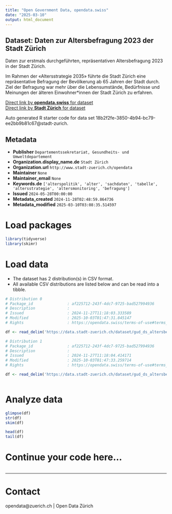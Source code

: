 ```yaml
---
title: "Open Government Data, opendata.swiss"
date: "2025-03-10"
output: html_document
---
```


## Dataset: Daten zur Altersbefragung 2023 der Stadt Zürich

Daten zur erstmals durchgeführten, repräsentativen Altersbefragung 2023 in der Stadt Zürich. 

Im Rahmen der «Altersstrategie 2035» führte die Stadt Zürich eine repräsentative Befragung der Bevölkerung ab 65 Jahren der Stadt durch. Ziel der Befragung war mehr über die Lebensumstände, Bedürfnisse und Meinungen der älteren Einwohner*innen der Stadt Zürich zu erfahren.


[Direct link by **opendata.swiss** for dataset](https://opendata.swiss/de/dataset/daten-zur-altersbefragung-2023-der-stadt-zurich)<br>
[Direct link by **Stadt Zürich** for dataset](https://data.stadt-zuerich.ch/dataset/gud_ds_altersbefragung)

Auto generated R starter code for data set 18b2f2fe-3850-4b94-bc79-ee2bb9b81c67@stadt-zurich.

## Metadata

- **Publisher** `Departementssekretariat, Gesundheits- und Umweltdepartement`
- **Organization.display_name.de** `Stadt Zürich`
- **Organization.url** `http://www.stadt-zuerich.ch/opendata`
- **Maintainer** `None`
- **Maintainer_email** `None`
- **Keywords.de** `['alterspolitik', 'alter', 'sachdaten', 'tabelle', 'altersstrategie', 'altersmonitoring', 'befragung']`
- **Issued** `2024-05-28T00:00:00`
- **Metadata_created** `2024-11-28T02:48:59.864736`
- **Metadata_modified** `2025-03-10T03:08:35.514597`


# Load packages

```r

library(tidyverse)
library(skimr)

```

# Load data

-   The dataset has 2 distribution(s) in CSV format.
-   All available CSV distributions are listed below and can be read into a tibble.

```r

# Distribution 0
# Package_id               : af225712-243f-4dc7-9725-bad527994936
# Description              : 
# Issued                   : 2024-11-27T11:18:03.333589
# Modified                 : 2025-10-03T01:47:31.845147
# Rights                   : https://opendata.swiss/terms-of-use#terms_open

df <- read_delim('https://data.stadt-zuerich.ch/dataset/gud_ds_altersbefragung/download/Altersbefragung_OGD.csv')

# Distribution 1
# Package_id               : af225712-243f-4dc7-9725-bad527994936
# Description              : 
# Issued                   : 2024-11-27T11:18:04.414171
# Modified                 : 2025-10-03T01:47:33.259714
# Rights                   : https://opendata.swiss/terms-of-use#terms_open

df <- read_delim('https://data.stadt-zuerich.ch/dataset/gud_ds_altersbefragung/download/Codelist_Altersbefragung_OGD.csv')



```

# Analyze data

```r

glimpse(df)
str(df)
skim(df)

head(df)
tail(df)

```

# Continue your code here...

```r

```

------------------------------------------------------------------------

# Contact

opendata@zuerich.ch | Open Data Zürich
